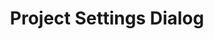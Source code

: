 ---
title: Project Settings Dialog
slug: language-wizard/project-settings-dialog
sidebar:
  order: 2
---
